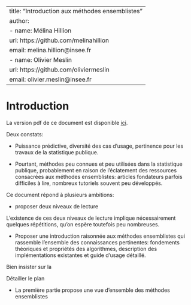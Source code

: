 
---
title: "Introduction aux méthodes ensemblistes"
author:
  - name: Mélina Hillion
    url: https://github.com/melinahillion
    email: melina.hillion@insee.fr
  - name: Olivier Meslin
    url: https://github.com/oliviermeslin
    email: olivier.meslin@insee.fr
---



# Introduction

::: {.content-visible when-format="html"}

La version pdf de ce document est disponible [ici](https://inseefrlab.github.io/DT_methodes_ensemblistes/pdf/dt_methodes_ensemblistes.pdf).

:::

Deux constats:

- Puissance prédictive, diversité des cas d'usage, pertinence pour les travaux de la statistique publique.

- Pourtant, méthodes peu connues et peu utilisées dans la statistique publique, probablement en raison de l'éclatement des ressources consacrées aux méthodes ensemblistes: articles fondateurs parfois difficiles à lire, nombreux tutoriels souvent peu développés. 

Ce document répond à plusieurs ambitions:

- proposer deux niveaux de lecture

L'existence de ces deux niveaux de lecture implique nécessairement quelques répétitions, qu'on espère toutefois peu nombreuses.


- Proposer une introduction raisonnée aux méthodes ensemblistes qui rassemble l'ensemble des connaissances pertinentes: fondements théoriques et propriétés des algorithmes, description des implémentations existantes et guide d'usage détaillé.

Bien insister sur la


Détailler le plan

- La première partie propose une vue d'ensemble des méthodes ensemblistes

